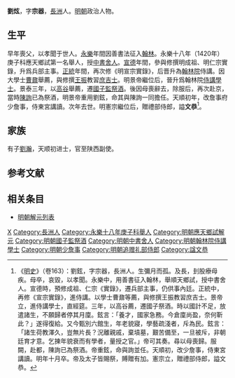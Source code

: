 {{Otheruses|other=名为劉鉉的其他人物|劉鉉}}
{{Otheruses|other=名为刘宗器的其他人物|刘宗器}}

'''劉炫'''，字'''宗器'''，[[長洲縣|長洲]]人。[[明朝|明朝]]政治人物。

== 生平 ==
早年喪父，以孝聞于世人。[[永乐_(明朝)|永樂]]年間因善書法征入[[翰林|翰林]]。永樂十八年（1420年）庚子科應天鄉試第一名舉人，授[[中書舍人|中書舍人]]。[[宣德|宣德]]年間，參與修撰明成祖、明仁宗實錄，升爲兵部主事。[[正统_(年号)|正統]]年間，再次修《明宣宗實錄》，后晋升為[[翰林院|翰林院]]侍講。因大學士[[曹鼐|曹鼐]]舉薦，與修撰[[王振|王振]]教習[[庶吉士|庶吉士]]。明景帝繼位后，晉升爲翰林院[[侍講學士|侍講學士]]。景泰三年，以[[高谷|高谷]]舉薦，遷[[國子監|國子監]][[祭酒|祭酒]]。後因母喪辭去，除服后，再次赴京，當時[[陳詢|陳詢]]已為祭酒，明景帝重用劉鉉，命其與陳詢一同擔任。天順初年，改詹事府少詹事，侍東宮講讀。次年去世。明憲宗繼位后，贈禮部侍郎，謚'''文恭'''<ref>《[[明史|明史]]》（卷163）：劉鉉，字宗器，長洲人。生彌月而孤。及長，刲股療母疾。母卒，哀毀，以孝聞。永樂中，用善書征入翰林，舉順天鄉試，授中書舍人。宣德時，預修成祖、仁宗《實錄》，遷兵部主事，仍供事內廷。正統中，再修《宣宗實錄》，進侍講。以學士曹鼐等薦，與修撰王振教習庶吉士。景帝立，進侍講學士，直經筵。三年，以高谷薦，遷國子祭酒。時以國計不足，放遣諸生，不願歸者停其月廩。鉉言：「養才，國家急務。今倉廩尚盈，奈何靳此？」遂得復給。又今甄別六館生，年老貌寢，學藝疏淺者，斥為民。鉉言：「諸生荷教澤久，豈無片長？況離親戚，棄墳墓，艱苦備至，一旦被斥，非朝廷育才意。乞揀年貌衰而有學者，量授之官。」帝可其奏。尋以母喪歸。服闕，赴都，陳詢已為祭酒。帝重鉉，命與詢並任。天順初，改少詹事，侍東宮講讀。明年十月卒。帝及太子皆賜祭，賻贈有加。憲宗立，贈禮部侍郎，謚文恭。</ref>。

== 家族 ==
有子[[劉瀚|劉瀚]]，天顺初进士，官至陕西副使。

==参考文献==
{{wikisource|明史/卷163}}
{{Reflist}}

==相关条目==
*[[明朝解元列表|明朝解元列表]]

{{Authority control}}

{{DEFAULTSORT:Liu劉}}
[[Category:刘姓|X]]
[[Category:長洲人|Category:長洲人]]
[[Category:永樂十八年庚子科舉人|Category:永樂十八年庚子科舉人]]
[[Category:明朝應天鄉試解元|Category:明朝應天鄉試解元]]
[[Category:明朝國子監祭酒|Category:明朝國子監祭酒]]
[[Category:明朝中書舍人|Category:明朝中書舍人]]
[[Category:明朝翰林院侍講學士|Category:明朝翰林院侍講學士]]
[[Category:明朝少詹事|Category:明朝少詹事]]
[[Category:明朝追赠礼部侍郎|Category:明朝追赠礼部侍郎]]
[[Category:諡文恭|Category:諡文恭]]